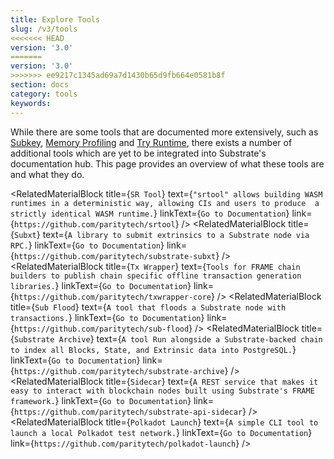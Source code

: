 ```yaml
---
title: Explore Tools
slug: /v3/tools
<<<<<<< HEAD
version: '3.0' 
=======
version: '3.0'
>>>>>>> ee9217c1345ad69a7d1430b65d9fb664e0581b8f
section: docs
category: tools
keywords:
---
```


While there are some tools that are documented more extensively, such as [Subkey](/v3/tools/subkey),
[Memory Profiling](/v3/tools/memory-profiling) and [Try Runtime](/v3/tools/try-runtime), there exists a
number of additional tools which are yet to be integrated into Substrate's documentation hub. This page
provides an overview of what these tools are and what they do.

<RelatedMaterialBlock
  title={`SR Tool`}
  text={`"srtool" allows building WASM runtimes in a deterministic way, allowing CIs and users to produce 
  a strictly identical WASM runtime.`}
  linkText={`Go to Documentation`}
  link={`https://github.com/paritytech/srtool`}
/>
<RelatedMaterialBlock
  title={`Subxt`}
  text={`A library to submit extrinsics to a Substrate node via RPC.`}
  linkText={`Go to Documentation`}
  link={`https://github.com/paritytech/substrate-subxt`}
/>
<RelatedMaterialBlock
  title={`Tx Wrapper`}
  text={`Tools for FRAME chain builders to publish chain specific offline transaction generation libraries.`}
  linkText={`Go to Documentation`}
  link={`https://github.com/paritytech/txwrapper-core`}
/>
<RelatedMaterialBlock
  title={`Sub Flood`}
  text={`A tool that floods a Substrate node with transactions.`}
  linkText={`Go to Documentation`}
  link={`https://github.com/paritytech/sub-flood`}
/>
<RelatedMaterialBlock
  title={`Substrate Archive`}
  text={`A tool Run alongside a Substrate-backed chain to index all Blocks, State, and Extrinsic data into PostgreSQL.`}
  linkText={`Go to Documentation`}
  link={`https://github.com/paritytech/substrate-archive`}
/>
<RelatedMaterialBlock
  title={`Sidecar`}
  text={`A REST service that makes it easy to interact with blockchain nodes built using Substrate's FRAME framework.`}
  linkText={`Go to Documentation`}
  link={`https://github.com/paritytech/substrate-api-sidecar`}
/>
<RelatedMaterialBlock
  title={`Polkadot Launch`}
  text={`A simple CLI tool to launch a local Polkadot test network.`}
  linkText={`Go to Documentation`}
  link={`https://github.com/paritytech/polkadot-launch`}
/>
